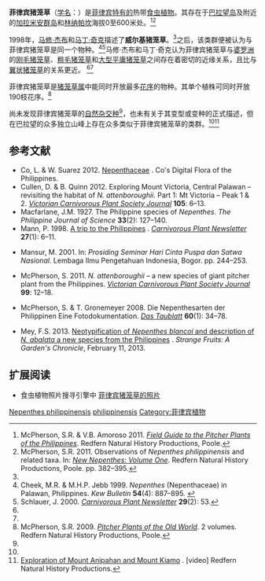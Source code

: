 {{noteTA
|G1=Carnivorous Plant
}}
{{Speciesbox
|image = Nepenthes philippinensis ASR 072007 bacungan palawan.jpg
|image_caption = 产于[[菲律宾|菲律宾]][[巴孔岸|巴孔岸]]{{small|（Bacungan）}}模式产地附近的菲律宾猪笼草的下位笼。
|status = LC |status_system = iucn3.1
|taxon=Nepenthes philippinensis
|authority = [[约翰·缪尔黑德·麦克法兰|Macfarl.]] (1908)<ref name=Macfarlane>Macfarlane, J.M. 1908. [[猪笼草科_(1908年专著)|Nepenthaceae]]. In: A. Engler. ''Das Pflanzenreich IV'', III, Heft 36: 1–91.</ref>
|synonyms = 
*''Nepenthes alata''<br><small>''auct. non'' [[弗朗西斯科·曼努埃尔·布兰科|Blanco]]: [[贝内迪克图斯·胡贝图斯·丹瑟|Danser]] (1928)<ref name=Danser>Danser, B.H. 1928. [http://www.omnisterra.com/botany/cp/pictures/nepenthe/dansermg/dans11.htm 1. ''Nepenthes alata'' <span style="font-variant: small-caps;">Blanco</span>] {{Wayback|url=http://www.omnisterra.com/botany/cp/pictures/nepenthe/dansermg/dans11.htm |date=20120516005534 }}. [pp. 258–262] In: [[荷属东印度群岛的猪笼草科植物|The Nepenthaceae of the Netherlands Indies]]. ''Bulletin du Jardin Botanique de Buitenzorg'', Série III, '''9'''(3–4): 249–438.</ref><br>[<nowiki>=</nowiki>''[[拟翼状猪笼草|N. abalata]]/[[翼狀豬籠草|N. alata]]/[[本斯通猪笼草|N. benstonei]]/<br>[[柯普兰猪笼草|N. copelandii]]/[[真穗猪笼草|N. eustachya]]/[[小花猪笼草|N. graciliflora]]/<br>[[棉兰老岛猪笼草|N. mindanaoensis]]/[[奇異豬籠草|N. mirabilis]]/<br>[[内格罗斯岛猪笼草|N. negros]]/N. philippinensis'']<ref name=negros>Cheek, M. & M. Jebb 2013. Typification and redelimitation of ''Nepenthes alata'' with notes on the ''N. alata'' group, and ''N. negros'' sp. nov. from the Philippines. ''Nordic Journal of Botany'' '''31'''(5): 616–622. {{DOI|10.1111/j.1756-1051.2012.00099.x}}</ref><ref name=ClarkeLee2012>Clarke, C. & C.C. Lee 2012. [http://www.sbg.org.sg/Bulletin/166_1295.pdf A revision of ''Nepenthes'' (Nepenthaceae) from Gunung Tahan, Peninsular Malaysia.] {{webarchive|url=https://web.archive.org/web/20131007001859/http://www.sbg.org.sg/Bulletin/166_1295.pdf |date=2013-10-07 }} ''Gardens' Bulletin Singapore'' '''64'''(1): 33–49.</ref><ref>Schlauer, J. N.d. [http://www.omnisterra.com/bot/cp_home.cgi?name=Nepenthes+alata ''Nepenthes alata''] {{Wayback|url=http://www.omnisterra.com/bot/cp_home.cgi?name=Nepenthes+alata |date=20131007001549 }}. Carnivorous Plant Database.</ref></small>
*''Nepenthes brachycarpa''<br><small>[[埃尔默·德鲁·美林|Merr.]] (1915)</small>
*''Nepenthes wilkiei''<br><small>[[马修·杰布|Jebb]] & [[马丁·奇克|Cheek]] (1998)<ref name=C&J1998>Cheek, M.R. & M.H.P. Jebb 1998. Two New Philippine ''Nepenthes''. ''Kew Bulletin'' '''53'''(4): 966. {{DOI|10.2307/4118886}}</ref></small>
}}

'''菲律宾猪笼草'''（[[学名|学名]]：''{{lang|la|Nepenthes philippinensis}}''）是[[菲律宾|菲律宾]][[特有种|特有的]]热带[[食虫植物|食虫植物]]。其存在于[[巴拉望岛|巴拉望岛]]及附近的[[加拉米安群岛|加拉米安群岛]]和[[林纳帕坎|林纳帕坎]]海拔0至600米处。<ref name=M&A2011>McPherson, S.R. & V.B. Amoroso 2011. ''[[菲律宾的猪笼草野外指南|Field Guide to the Pitcher Plants of the Philippines]]''. Redfern Natural History Productions, Poole.</ref><ref name=cf>McPherson, S.R. 2011. Observations of ''Nepenthes philippinensis'' and related taxa. In: ''[[新猪笼草：卷一|New Nepenthes: Volume One]]''. Redfern Natural History Productions, Poole. pp. 382–395.</ref>

1998年，[[马修·杰布|马修·杰布]]和[[马丁·奇克|马丁·奇克]]描述了'''威尔基猪笼草'''{{small|（''N. wilkiei''）}}。<ref name=C&J1998 />之后，该类群便被认为与菲律宾猪笼草是同一个物种。<ref name=wilkiei>Cheek, M.R. & M.H.P. Jebb 1999. ''Nepenthes'' (Nepenthaceae) in Palawan, Philippines. ''Kew Bulletin'' '''54'''(4): 887–895. {{DOI|10.2307/4111166}}</ref><ref name=Schlauer>Schlauer, J. 2000. {{PDFlink|[http://www.carnivorousplants.org/cpn/articles/CPNv29n2p50_53.pdf Literature reviews.]}} ''[[食虫植物通讯|Carnivorous Plant Newsletter]]'' '''29'''(2): 53.</ref>马修·杰布和马丁·奇克认为菲律宾猪笼草与[[婆罗洲|婆罗洲]]的[[刚毛猪笼草|刚毛猪笼草]]{{small|（''N. hirsuta''）}}、[[粗毛猪笼草|粗毛猪笼草]]{{small|（''N. hispida''）}}和[[大型平庸猪笼草|大型平庸猪笼草]]{{small|（''N. macrovulgaris''）}}之间存在着密切的近缘关系，且比与[[翼状猪笼草|翼状猪笼草]]{{small|（''N. alata''）}}的关系更近。 <ref name=wilkiei /><ref name=Schlauer />

菲律宾猪笼草是[[猪笼草属|猪笼草属]]中能同时开放最多[[花序|花序]]的物种。其单个植株可同时开放190枝花序。<ref name=McPherson>McPherson, S.R. 2009. ''[[旧大陆的猪笼草|Pitcher Plants of the Old World]]''. 2 volumes. Redfern Natural History Productions, Poole.</ref>

尚未发现菲律宾猪笼草的[[自然杂交种|自然杂交种]]<ref name=McPherson />，也未有关于其变型或变种的正式描述，但在巴拉望的众多独立山峰上存在众多类似于菲律宾猪笼草的类群。<ref name=cf /><ref>[http://www.redfernnaturalhistory.com/dvds/name/exploration_of_mount_anipahan_and_mount_kiamo Exploration of Mount Anipahan and Mount Kiamo] {{webarchive|url=https://web.archive.org/web/20130921055222/http://www.redfernnaturalhistory.com/dvds/name/exploration_of_mount_anipahan_and_mount_kiamo |date=2013-09-21 }}. [video] Redfern Natural History Productions.</ref>

== 参考文献 ==
{{reflist|2}}
{{refbegin|2}}
* Co, L. & W. Suarez 2012. [http://www.philippineplants.org/Families/Nepenthaceae.html Nepenthaceae] {{Wayback|url=http://www.philippineplants.org/Families/Nepenthaceae.html |date=20130728150437 }}. Co's Digital Flora of the Philippines.
* Cullen, D. & B. Quinn 2012. Exploring Mount Victoria, Central Palawan – revisiting the habitat of ''N. attenboroughii''. Part 1: Mt Victoria – Peak 1 & 2. ''[[维多利亚食虫植物协会杂志|Victorian Carnivorous Plant Society Journal]]'' '''105''': 6–13.
* Macfarlane, J.M. 1927. The Philippine species of ''Nepenthes''. ''The Philippine Journal of Science'' '''33'''(2): 127–140.
* Mann, P. 1998. [http://www.carnivorousplants.org/cpn/samples/v27n1p6_11.html A trip to the Philippines] {{Wayback|url=http://www.carnivorousplants.org/cpn/samples/v27n1p6_11.html |date=20150923200725 }}. ''[[食虫植物通讯|Carnivorous Plant Newsletter]]'' '''27'''(1): 6–11.
* {{id icon}} Mansur, M. 2001. {{PDFlink|[http://elib.pdii.lipi.go.id/katalog/index.php/searchkatalog/downloadDatabyId/1286/1286.pdf Koleksi ''Nepenthes'' di Herbarium Bogoriense: prospeknya sebagai tanaman hias.]}} In: ''Prosiding Seminar Hari Cinta Puspa dan Satwa Nasional''. Lembaga Ilmu Pengetahuan Indonesia, Bogor. pp. 244–253.
* McPherson, S. 2011. ''N. attenboroughii'' – a new species of giant pitcher plant from the Philippines. ''[[维多利亚食虫植物协会杂志|Victorian Carnivorous Plant Society Journal]]'' '''99''': 12–18.
* {{de icon}} McPherson, S. & T. Gronemeyer 2008. Die Nepenthesarten der Philippinen Eine Fotodokumentation. ''[[露叶茅膏菜_(杂志)|Das Taublatt]]'' '''60'''(1): 34–78.
* Mey, F.S. 2013. [http://carnivorousockhom.blogspot.co.uk/2013/02/neotypification-of-nepenthes-blancoi.html Neotypification of ''Nepenthes blancoi'' and description of ''N. abalata'' a new species from the Philippines] {{Wayback|url=http://carnivorousockhom.blogspot.co.uk/2013/02/neotypification-of-nepenthes-blancoi.html |date=20160304074706 }}. ''Strange Fruits: A Garden's Chronicle'', February 11, 2013.
{{refend}}

== 扩展阅读 ==
{{refbegin}}
*食虫植物照片搜寻引擎中 [http://www.cpphotofinder.com/nepenthes-philippinensis-125.html 菲律宾猪笼草的照片] {{Wayback|url=http://www.cpphotofinder.com/nepenthes-philippinensis-125.html |date=20110519054103 }}
{{commons-inline|Nepenthes philippinensis|菲律宾猪笼草}}
{{wikispecies-inline|Nepenthes philippinensis|菲律宾猪笼草}}
{{refend}}

{{豬籠草屬}}
{{Taxonbar|from=Q6395674}}

[[Category:亚洲食虫植物|Nepenthes philippinensis]]
[[Category:猪笼草属|philippinensis]]
[[Category:菲律宾植物|Category:菲律宾植物]]